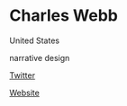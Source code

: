 # Charles Webb

<Location>

United States

</Location>

<Skills>

narrative design

</Skills>

<Personal>

[Twitter](https://twitter.com/TheCharlesWebb)

</Personal>

<Business>

[Website](https://www.2k.com/)

</Business>


